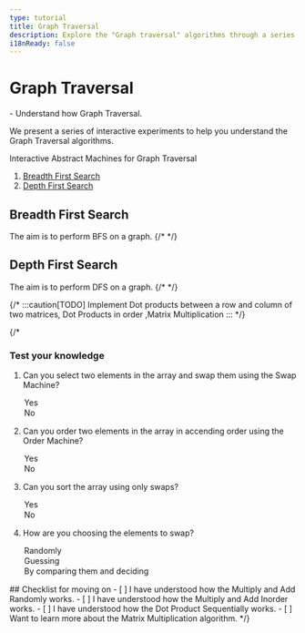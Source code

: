 ```yaml
---
type: tutorial
title: Graph Traversal
description: Explore the "Graph traversal" algorithms through a series of interactive experiments. Learn the algorithm step-by-step and visualize and interact with its execution in real-time.
i18nReady: false
---
```


# Graph Traversal

<PreCheck>
  - Understand how Graph Traversal.
</PreCheck>

We present a series of interactive experiments to help you understand the Graph Traversal algorithms.

Interactive Abstract Machines for Graph Traversal
<Steps>
1. [Breadth First Search](#breadth-first-search)
1. [Depth First Search](#depth-first-search)
</Steps>

## Breadth First Search

The aim is to perform BFS on a graph.
{/* 
<Tabs>
  <TabItem label="machine">
    <GraphBFS client:load />
  </TabItem>
</Tabs> */}



<Tabs>
  <TabItem label="machine">
    <GraphBFS 
      nodes={[
        { id: 1, value: 'Server 1' },
        { id: 2, value: 'Router A' },
        { id: 3, value: 'Switch B' },
        { id: 4, value: 'Firewall' },
        { id: 5, value: 'Database' }
      ]}
      edges={[
        { source: 1, target: 2 },
        { source: 1, target: 3 },
        { source: 2, target: 4 }
      ]}
      client:load 
    />
  </TabItem>
</Tabs>

## Depth First Search

The aim is to perform DFS on a graph.
{/* 
<Tabs>
  <TabItem label="machine">
    <GraphBFS client:load />
  </TabItem>
</Tabs> */}



<Tabs>
  <TabItem label="machine">
    <GraphDFS 
      nodes={[
        { id: 1, value: 'Server 1' },
        { id: 2, value: 'Router A' },
        { id: 3, value: 'Switch B' },
        { id: 4, value: 'Firewall' },
        { id: 5, value: 'Database' }
      ]}
      edges={[
        { source: 1, target: 2 },
        { source: 1, target: 3 },
        { source: 2, target: 4 }
      ]}
      client:load 
    />
  </TabItem>
</Tabs>


{/* :::caution[TODO]
Implement
Dot products between a row and column of two matrices, Dot Products in order ,Matrix Multiplication
::: */}

{/* <Box icon="question-mark">

### Test your knowledge

1. Can you select two elements in the array and swap them using the Swap Machine?

    <MultipleChoice>
      <Option isCorrect>
        Yes
      </Option>
      <Option>
        No
      </Option>
    </MultipleChoice>

2. Can you order two elements in the array in accending order using the Order Machine?

    <MultipleChoice>
      <Option isCorrect>
        Yes
      </Option>
      <Option>
        No
      </Option>
    </MultipleChoice>

3. Can you sort the array using only swaps?

    <MultipleChoice>
      <Option isCorrect>
        Yes
      </Option>
      <Option>
        No
      </Option>
    </MultipleChoice>

3. How are you choosing the elements to swap?

    <MultipleChoice>
      <Option>
        Randomly
      </Option>
      <Option>
        Guessing
      </Option>
      <Option isCorrect>
        By comparing them and deciding
      </Option>
    </MultipleChoice>
</Box>

<Box icon="check-list">
## Checklist for moving on

<Checklist>
- [ ] I have understood how the Multiply and Add Randomly works.
- [ ] I have understood how the Multiply and Add Inorder works.
- [ ] I have understood how the Dot Product Sequentially works.
- [ ] Want to learn more about the Matrix Multiplication algorithm.
</Checklist>
</Box> */}
